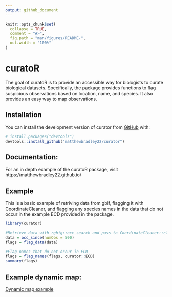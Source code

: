 ```yaml
---
output: github_document
---
```


<!-- README.md is generated from README.Rmd. Please edit that file -->

```r
knitr::opts_chunk$set(
  collapse = TRUE,
  comment = "#>",
  fig.path = "man/figures/README-",
  out.width = "100%"
)
```

# curatoR

<!-- badges: start -->
<!-- badges: end -->

The goal of curatoR is to provide an accessible way for biologists to curate biological datasets.
Specifically, the package provides functions to flag suspicious observations based on location,
name, and species. It also provides an easy way to map observations.

## Installation

You can install the development version of curator from [GitHub](https://github.com/) with:

``` r
# install.packages("devtools")
devtools::install_github("matthewbradley22/curator")
```


## Documentation:

For an in depth example of the curatoR package, visit https://matthewbradley22.github.io/

## Example

This is a basic example of retriving data from gbif, flagging it with CoordinateCleaner, and flagging any species names in the data that do not occur in the example ECD provided in the package.

```r
library(curator)

#Retrieve data with rgbig::occ_search and pass to CoordinateCleaner::clean_coordinates
data = occ_since(numObs = 500)
flags = flag_data(data)
```

```r
#Flag names that do not occur in ECD
flags = flag_names(flags, curator::ECD)
summary(flags)
```

## Example dynamic map:

[Dynamic map example](https://matthewbradley22.github.io/curator/curatorExample.html){target="_blank"}


